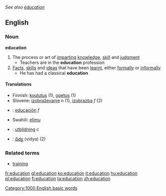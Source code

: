 ''See also [[éducation]]''
==English==
===Noun===
{{wikipedia}}
'''education'''
#The process or art of [[imparting]] [[knowledge]], [[skill]] and [[judgment]]
#* Teachers are in the '''education''' profession
#[[Fact]]s, [[skill]]s and [[idea]]s that have been [[learnt]], either [[formally]] or [[informally]]
#* He has had a classical '''education'''

====Translations====
*Finnish: [[koulutus]] (1), [[opetus]] (1)
*Slovene: [[izobraževanje]] ''n'' (1), [[izobrazba]] ''f'' (2)
*{{es}}: [[educación]] ''f''
*Swahili: [[elimu]]
*{{sv}}: [[utbildning]] ''c''
*{{te}}: [[విద్య]] (vidya) (2)

===Related terms===
*[[training]]

[[Category:1000 English basic words]]

[[fr:education]]
[[gl:education]]
[[ko:education]]
[[it:education]]
[[hu:education]]
[[pl:education]]
[[fi:education]]
[[ta:education]]
[[zh:education]]